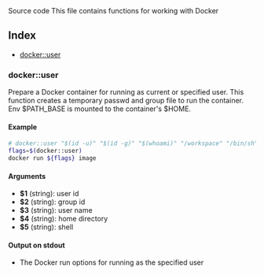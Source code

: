 
<Link to="https://github.com/arg-sh/argsh/blob/main/libraries/docker.sh" alt="source code">
Source code
</Link>
This file contains functions for working with Docker

## Index

* [docker::user](#dockeruser)

### docker::user

Prepare a Docker container for running as current or specified user.
This function creates a temporary passwd and group file to run the container.
Env $PATH_BASE is mounted to the container's $HOME.

#### Example

```bash
# docker::user "$(id -u)" "$(id -g)" "$(whoami)" "/workspace" "/bin/sh"
flags=$(docker::user)
docker run ${flags} image
```

#### Arguments

* **$1** (string): user id
* **$2** (string): group id
* **$3** (string): user name
* **$4** (string): home directory
* **$5** (string): shell

#### Output on stdout

* The Docker run options for running as the specified user

